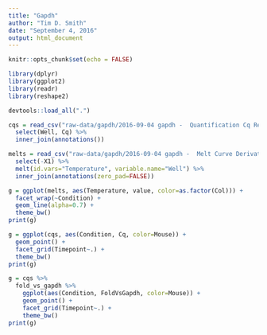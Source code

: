 ```yaml
---
title: "Gapdh"
author: "Tim D. Smith"
date: "September 4, 2016"
output: html_document
---
```


```r
knitr::opts_chunk$set(echo = FALSE)

library(dplyr)
library(ggplot2)
library(readr)
library(reshape2)

devtools::load_all(".")
```

```r

cqs = read_csv("raw-data/gapdh/2016-09-04 gapdh -  Quantification Cq Results_0.csv") %>%
  select(Well, Cq) %>%
  inner_join(annotations())

melts = read_csv("raw-data/gapdh/2016-09-04 gapdh -  Melt Curve Derivative Results_SYBR.csv") %>%
  select(-X1) %>%
  melt(id.vars="Temperature", variable.name="Well") %>%
  inner_join(annotations(zero_pad=FALSE))
```

```r
g = ggplot(melts, aes(Temperature, value, color=as.factor(Col))) +
  facet_wrap(~Condition) +
  geom_line(alpha=0.7) +
  theme_bw()
print(g)
```

```r
g = ggplot(cqs, aes(Condition, Cq, color=Mouse)) +
  geom_point() +
  facet_grid(Timepoint~.) +
  theme_bw()
print(g)
```

```r
g = cqs %>%
  fold_vs_gapdh %>%
    ggplot(aes(Condition, FoldVsGapdh, color=Mouse)) +
    geom_point() +
    facet_grid(Timepoint~.) +
    theme_bw()
print(g)
```